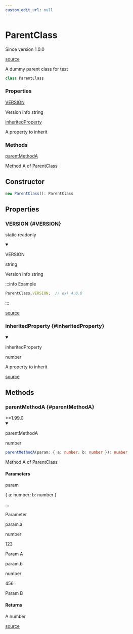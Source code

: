```yaml
---
custom_edit_url: null
---
```


# ParentClass
<div className="doc-side">
<div className="doc-version">Since version 1.0.0</div>
<div className="doc-main-source">

[source](https://github.com/naver/typedoc-to-mdx/blob/0200f05/dummy-project/class/ParentClass.ts#L6)

</div>
</div>

<div className="doc-subtitle">

A dummy parent class for test

</div>

```ts
class ParentClass
```

<div className="doc-summary doc-properties">
<h3 className="doc-summary-title">Properties</h3>
<div className="doc-summary-item">
<div className="doc-summary-name"><a href="#VERSION">VERSION</a></div>
<div className="doc-summary-desc">

Version info string

</div>
</div>
<div className="doc-summary-item">
<div className="doc-summary-name"><a href="#inheritedProperty">inheritedProperty</a></div>
<div className="doc-summary-desc">

A property to inherit

</div>
</div>
</div>
<div className="doc-summary doc-methods">
<h3 className="doc-summary-title">Methods</h3>
<div className="doc-summary-item">
<div className="doc-summary-name"><a href="#parentMethodA">parentMethodA</a></div>
<div className="doc-summary-desc">

Method A of ParentClass

</div>
</div>
</div>

## Constructor

```ts
new ParentClass(): ParentClass
```

## Properties

<div className="doc-header-hidden">

### VERSION {#VERSION}

</div>

<span className="badge badge--info">static</span> <span className="badge badge--secondary">readonly</span>

<div className="doc-entry">

<details open className="doc-property">

<summary className="doc-member">

<span className="doc-name">VERSION</span>

<span className="doc-type">

string

</span>

</summary>

<div className="doc-desc">

Version info string

</div>

:::info Example

```ts
ParentClass.VERSION;  // ex) 4.0.0
```

:::

</details>

<div className="doc-source">

[source](https://github.com/naver/typedoc-to-mdx/blob/0200f05/dummy-project/class/ParentClass.ts#L16)

</div>

</div>

<div className="doc-header-hidden">

### inheritedProperty {#inheritedProperty}

</div>

<div className="doc-entry">

<details open className="doc-property">

<summary className="doc-member">

<span className="doc-name">inheritedProperty</span>

<span className="doc-type">

number

</span>

</summary>

<div className="doc-desc">

A property to inherit

</div>

</details>

<div className="doc-source">

[source](https://github.com/naver/typedoc-to-mdx/blob/0200f05/dummy-project/class/ParentClass.ts#L22)

</div>

</div>

## Methods

<div className="doc-header-hidden">

### parentMethodA {#parentMethodA}

</div>

<div className="doc-entry-version" title="Supported Version">
>=1.99.0

</div>

<div className="doc-entry">

<details open className="doc-method">

<summary className="doc-member">

<span className="doc-name">parentMethodA</span>

<span className="doc-type">

number

</span>

</summary>

```ts
parentMethodA(param: { a: number; b: number }): number
```

<div className="doc-desc">

Method A of ParentClass

</div>

<h4>Parameters</h4>

<div className="doc-param">

<div className="doc-param-header">

<span className="doc-name">param</span>

<div className="doc-type">

{&nbsp;a:&nbsp;number;&nbsp;b:&nbsp;number&nbsp;}

</div>

<div className="doc-default" title="Default Value">

...

</div>

</div>

<div className="doc-desc">

Parameter 

</div>

<div className="doc-sub-param">

<span className="doc-name">param.a</span>

<div className="doc-type">

number

</div>

<div className="doc-default" title="Default Value">

123

</div>

<div className="doc-desc">

Param A 

</div>

</div>

<div className="doc-sub-param">

<span className="doc-name">param.b</span>

<div className="doc-type">

number

</div>

<div className="doc-default" title="Default Value">

456

</div>

<div className="doc-desc">

Param B 

</div>

</div>

</div>

<h4 className="doc-comment-title">Returns</h4>

A number 

</details>

<div className="doc-source">

[source](https://github.com/naver/typedoc-to-mdx/blob/0200f05/dummy-project/class/ParentClass.ts#L33)

</div>

</div>